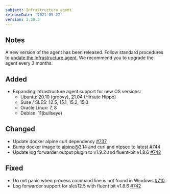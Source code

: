```yaml
---
subject: Infrastructure agent
releaseDate: '2021-09-22'
version: 1.20.3
---
```


## Notes
A new version of the agent has been released. Follow standard procedures to [update the Infrastructure agent](/docs/infrastructure/install-configure-manage-infrastructure/update-or-uninstall/update-infrastructure-agent).
We recommend you to upgrade the agent every 3 months.

## Added
* Expanding infrastructure agent support for new OS versions:
  * Ubuntu: 20.10 (groovy), 21.04 (Hirsute Hippo)
  * Suse / SLES: 12.5, 15.1, 15.2, 15.3
  * Oracle Linux: 7, 8
  * Debian: 11(bullseye)

## Changed
* Update docker alpine curl dependency [#737](https://github.com/newrelic/infrastructure-agent/pull/737)
* Bump docker image to alpine@3.14 and curl and ntpsec to latest [#744](https://github.com/newrelic/infrastructure-agent/pull/744)
* Update log forwarder output plugin to v1.9.2 and fluent-bit v1.8.6 [#742](https://github.com/newrelic/infrastructure-agent/pull/742)

## Fixed
* Do not panic when process command line is not found in Windows [#710](https://github.com/newrelic/infrastructure-agent/pull/710)
* Log forwarder support for sles12.5 with fluent bit v1.8.6 [#742](https://github.com/newrelic/infrastructure-agent/pull/742)
